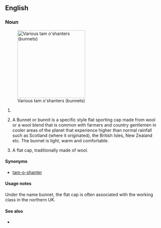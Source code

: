 ==English==

===Noun===
{{en-noun}}
[[Image:Tam-o-shanters.jpg|thumb|right|220px|Various tam o'shanters (bunnets)]]

# {{alternative spelling of|[[bonnet]]}}
# {{rfv-sense}} A Bunnet or bunnit is a specific style flat sporting cap made from wool or a wool blend that is common with farmers and country gentlemen in cooler areas of the planet that experience higher than normal rainfall such as Scotland (where it originated), the British Isles, New Zealand etc. The bunnet is light, warm and comfortable.
# A flat cap, traditionally made of wool.

====Synonyms====
*[[tam-o-shanter]]

====Usage notes====
Under the name bunnet, the flat cap is often associated with the working class in the northern UK.

====See also====
* {{pedialite|Flat cap}}